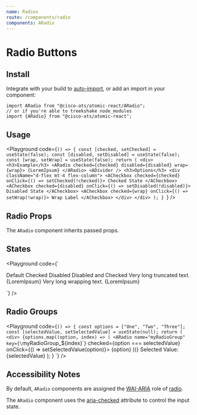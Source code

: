 ```yaml
---
name: Radios
route: /components/radio
components: ARadio
---
```



# Radio Buttons

## Install

Integrate with your build to [auto-import](/#integrating), or add an import in your component:

```
import ARadio from "@cisco-ats/atomic-react/ARadio";
// or if you're able to treekshake node_modules
import {ARadio} from "@cisco-ats/atomic-react";
```

## Usage

<Playground
  code={`() => {
  const [checked, setChecked] = useState(false);
  const [disabled, setDisabled] = useState(false);
  const [wrap, setWrap] = useState(false);
  return (
    <div>
      <h3>Example</h3>
      <ARadio checked={checked} disabled={disabled} wrap={wrap}>
        {LoremIpsum}
      </ARadio>
      <ADivider />
      <h3>Options</h3>
      <div className="d-flex mt-4 flex-column">
        <ACheckbox checked={checked} onClick={() => setChecked(!checked)}>
          Checked State
        </ACheckbox>
        <ACheckbox checked={disabled} onClick={() => setDisabled(!disabled)}>
          Disabled State
        </ACheckbox>
        <ACheckbox checked={wrap} onClick={() => setWrap(!wrap)}>
          Wrap Label
        </ACheckbox>
      </div>
    </div>
  );
}
`}
/>

## Radio Props

The `ARadio` component inherits passed props.

<Props of="ARadio" />

## States

<Playground
  code={`<div className="d-flex flex-column">
  <ARadio>Default</ARadio>
  <ARadio checked>Checked</ARadio>
  <ARadio disabled>Disabled</ARadio>
  <ARadio disabled checked>
    Disabled and Checked
  </ARadio>
  <ARadio>Very long truncated text. {LoremIpsum}</ARadio>
  <ARadio wrap>Very long wrapping text. {LoremIpsum}</ARadio>
</div>
`}
/>

## Radio Groups

<Playground
  code={`() => {
  const options = ["One", "Two", "Three"];
  const [selectedValue, setSelectedValue] = useState(null);
  return (
    <div>
      {options.map((option, index) => (
        <ARadio
          name="myRadioGroup"
          key={\`myRadioGroup_\${index}\`}
          checked={option === selectedValue}
          onClick={() => setSelectedValue(option)}>
          {option}
        </ARadio>
      ))}
      <ADivider />
      Selected Value: {selectedValue}
    </div>
  );
}
`}
/>

## Accessibility Notes

By default, `ARadio` components are assigned the [WAI-ARIA](https://www.w3.org/WAI/standards-guidelines/aria/) role of [radio](https://www.w3.org/TR/wai-aria/#radio).

The `ARadio` component uses the [aria-checked](https://www.w3.org/TR/wai-aria/#aria-checked) attribute to control the input state.
